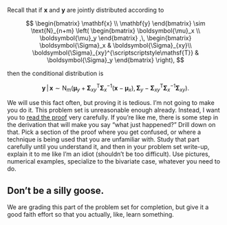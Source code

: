 Recall that if $\mathbf{x}$ and $\mathbf{y}$ are jointly distributed according to 

$$
\begin{bmatrix}
\mathbf{x} \\ 
\mathbf{y}
\end{bmatrix}
\sim
\text{N}_{n+m}
\left(
\begin{bmatrix}
\boldsymbol{\mu}_x \\ 
\boldsymbol{\mu}_y
\end{bmatrix}
,\,
\begin{bmatrix}
\boldsymbol{\Sigma}_x & \boldsymbol{\Sigma}_{xy}\\ 
\boldsymbol{\Sigma}_{xy}^{\scriptscriptstyle\mathsf{T}} & \boldsymbol{\Sigma}_y
\end{bmatrix}
\right),
$$

then the conditional distribution is

$$
\mathbf{y} \,|\,\mathbf{x}
\sim
\text{N}_m
\left(
\boldsymbol{\mu}_y + \boldsymbol{\Sigma}_{xy}^{\scriptscriptstyle\mathsf{T}}\boldsymbol{\Sigma}_x^{-1}(\mathbf{x}-\boldsymbol{\mu}_x)
,\,
\boldsymbol{\Sigma}_y - \boldsymbol{\Sigma}_{xy}^{\scriptscriptstyle\mathsf{T}}
\boldsymbol{\Sigma}_x^{-1}
\boldsymbol{\Sigma}_{xy}
\right).
$$

We will use this fact often, but proving it is tedious. I'm not going to make you do it. This problem set is unreasonable enough already. Instead, I want you to [read the proof](https://statproofbook.github.io/P/mvn-cond) very carefully. If you're like me, there is some step in the derivation that will make you say "what just happened?" Drill down on that. Pick a section of the proof where you get confused, or where a technique is being used that you are unfamiliar with. Study that part carefully until you understand it, and then in your problem set write-up, explain it to me like I'm an idiot (shouldn't be too difficult). Use pictures, numerical examples, specialize to the bivariate case, whatever you need to do.

::: callout-note
## Don't be a silly goose.
We are grading this part of the problem set for completion, but give it a good faith effort so that you actually, like, learn something.
:::


